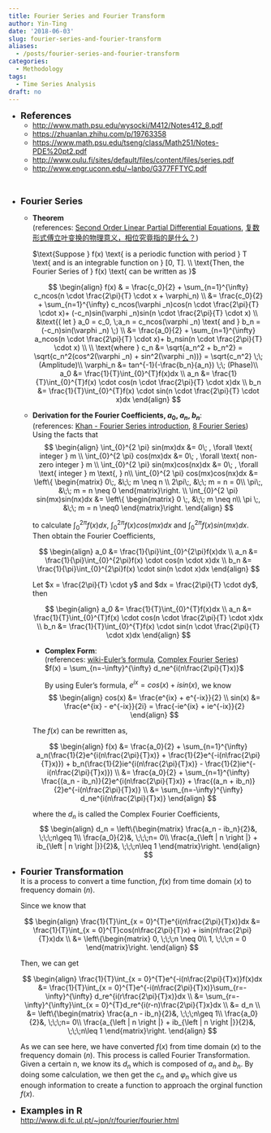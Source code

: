 ```yaml
---
title: Fourier Series and Fourier Transform
author: Yin-Ting
date: '2018-06-03'
slug: fourier-series-and-fourier-transform
aliases: 
  - /posts/fourier-series-and-fourier-transform
categories:
  - Methodology
tags:
  - Time Series Analysis
draft: no
---
```


* **<font size="4">References</font>** <br />
    * [http://www.math.psu.edu/wysocki/M412/Notes412_8.pdf](http://www.math.psu.edu/wysocki/M412/Notes412_8.pdf)
    * [https://zhuanlan.zhihu.com/p/19763358](https://zhuanlan.zhihu.com/p/19763358)
    * [https://www.math.psu.edu/tseng/class/Math251/Notes-PDE%20pt2.pdf](https://www.math.psu.edu/tseng/class/Math251/Notes-PDE%20pt2.pdf)
    * [http://www.oulu.fi/sites/default/files/content/files/series.pdf](http://www.oulu.fi/sites/default/files/content/files/series.pdf)
    * [http://www.engr.uconn.edu/~lanbo/G377FFTYC.pdf](http://www.engr.uconn.edu/~lanbo/G377FFTYC.pdf)
    
<br />

* **<font size="4">Fourier Series</font>**  <br />
    * **Theorem** <br />
    (references: [Second Order Linear Partial Differential Equations](https://www.math.psu.edu/tseng/class/Math251/Notes-PDE%20pt2.pdf), [复数形式傅立叶变换的物理意义，相位究竟指的是什么？](https://www.zhihu.com/question/20977844)) <br /> 
    
        $\text{Suppose } f(x) \text{ is a periodic function with period } T 
        \text{ and is an integrable function on } [0, T]. \\
        \text{Then, the  Fourier Series of } f(x) \text{ can be written as }$
        
        $$
        \begin{align}
        f(x) & = \frac{c_0}{2} + \sum_{n=1}^{\infty} c_ncos(n \cdot \frac{2\pi}{T} \cdot x  + \varphi_n) \\
        &= \frac{c_0}{2} + \sum_{n=1}^{\infty} c_ncos(\varphi _n)cos(n \cdot \frac{2\pi}{T} \cdot x)+ (-c_n)sin(\varphi _n)sin(n \cdot \frac{2\pi}{T} \cdot x) \\
        &\text{( let } a_0 = c_0, \;a_n = c_ncos(\varphi _n) \text{ and } b_n = (-c_n)sin(\varphi _n) \;) \\
        &= \frac{a_0}{2} + \sum_{n=1}^{\infty} a_ncos(n \cdot \frac{2\pi}{T} \cdot x)+ b_nsin(n \cdot \frac{2\pi}{T} \cdot x) \\ 
        \\
        \text{where } c_n &= \sqrt{a_n^2 + b_n^2} = \sqrt{c_n^2(cos^2(\varphi _n) + sin^2(\varphi _n))} = \sqrt{c_n^2} \;\; (Amplitude)\\
        \varphi_n &= tan^{-1}(-\frac{b_n}{a_n}) \;\; (Phase)\\
        a_0 &= \frac{1}{T}\int_{0}^{T}f(x)dx \\
        a_n &= \frac{1}{T}\int_{0}^{T}f(x) \cdot cos(n \cdot \frac{2\pi}{T} \cdot x)dx \\
        b_n &= \frac{1}{T}\int_{0}^{T}f(x) \cdot sin(n \cdot \frac{2\pi}{T} \cdot x)dx
        \end{align}
        $$
 
    * **Derivation for the Fourier Coefficients, $a_0$, $a_n$, $b_n$**: <br />
      (references: [Khan - Fourier Series introduction](https://www.khanacademy.org/science/electrical-engineering/ee-signals/ee-fourier-series/v/ee-fourier-series-intro), [8 Fourier Series](http://www.math.psu.edu/wysocki/M412/Notes412_8.pdf)) <br>
      Using the facts that  
        $$
        \begin{align}
        \int_{0}^{2 \pi} sin(mx)dx &= 0\; , \forall \text{ integer } m \\
        \int_{0}^{2 \pi} cos(mx)dx &= 0\; , \forall \text{ non-zero integer } m \\
        \int_{0}^{2 \pi} sin(mx)cos(nx)dx &= 0\; , \forall \text{ integer } m \text{, } n\\
        \int_{0}^{2 \pi} cos(mx)cos(nx)dx &= \left\{
          \begin{matrix}
          0\;, &\;\; m \neq n \\ 
          2\pi\;, &\;\; m = n = 0\\
          \pi\;, &\;\; m = n \neq 0  
          \end{matrix}\right. \\
        \int_{0}^{2 \pi} sin(mx)sin(nx)dx &= \left\{
          \begin{matrix}
          0 \;, &\;\; m \neq n\\ 
          \pi \;, &\;\; m = n \neq0 
          \end{matrix}\right.
        \end{align}
        $$
      
        to calculate   $\int_{0}^{2 \pi}f(x)dx$,   $\int_{0}^{2 \pi}f(x)cos(mx)dx$ and     $\int_{0}^{2 \pi}f(x)sin(mx)dx$. <br />
        Then obtain the  Fourier Coefficients, 
        
        $$
        \begin{align}
        a_0 &= \frac{1}{\pi}\int_{0}^{2\pi}f(x)dx \\
        a_n &= \frac{1}{\pi}\int_{0}^{2\pi}f(x) \cdot cos(n \cdot x)dx \\
        b_n &= \frac{1}{\pi}\int_{0}^{2\pi}f(x) \cdot sin(n \cdot x)dx 
        \end{align}
        $$
        
        Let $x = \frac{2\pi}{T} \cdot y$ and $dx = \frac{2\pi}{T} \cdot dy$, <br />
        then
        
        $$
        \begin{align}
        a_0 &= \frac{1}{T}\int_{0}^{T}f(x)dx \\
        a_n &= \frac{1}{T}\int_{0}^{T}f(x) \cdot cos(n \cdot \frac{2\pi}{T} \cdot x)dx \\
        b_n &= \frac{1}{T}\int_{0}^{T}f(x) \cdot sin(n \cdot \frac{2\pi}{T} \cdot x)dx
        \end{align}
        $$

       * **Complex Form**: <br />
            (references: [wiki-Euler's formula](https://en.wikipedia.org/wiki/Euler%27s_formula), [Complex Fourier Series](http://www.ee.ic.ac.uk/hp/staff/dmb/courses/E1Fourier/00300_ComplexFourier.pdf)) <br />
            $f(x) = \sum_{n=-\infty}^{\infty}  d_ne^{i(n\frac{2\pi}{T}x)}$
            
            
          By using Euler's formula, $e^{ix} = cos(x) + isin(x)$, we know
          $$
          \begin{align}
          cos(x) &= \frac{e^{ix} + e^{-ix}}{2} \\
          sin(x) &= \frac{e^{ix} - e^{-ix}}{2i} = \frac{-ie^{ix} + ie^{-ix}}{2}
          \end{align}
          $$
          
    
        The $f(x)$ can be rewritten as, 
        
        $$
        \begin{align}
        f(x) &= \frac{a_0}{2} + \sum_{n=1}^{\infty} a_n(\frac{1}{2}e^{i(n\frac{2\pi}{T}x)} + \frac{1}{2}e^{-i(n\frac{2\pi}{T}x)}) + b_n(\frac{1}{2}ie^{i(n\frac{2\pi}{T}x)} - \frac{1}{2}ie^{-i(n\frac{2\pi}{T}x)}) \\
        &= \frac{a_0}{2} + \sum_{n=1}^{\infty} \frac{(a_n - ib_n)}{2}e^{i(n\frac{2\pi}{T}x)} + \frac{(a_n + ib_n)}{2}e^{-i(n\frac{2\pi}{T}x)} \\
        &= \sum_{n=-\infty}^{\infty}  d_ne^{i(n\frac{2\pi}{T}x)}
        \end{align}
        $$
            
         where the $d_n$ is called the Complex Fourier Coefficients, 
         $$
         \begin{align}
         d_n = \left\{\begin{matrix}
          \frac{a_n - ib_n}{2}&, \;\;\;n\geq 1\\ 
          \frac{a_0}{2}&, \;\;\;n= 0\\ 
          \frac{a_{\left | n \right |} + ib_{\left | n \right |}}{2}&, \;\;\;n\leq 1
          \end{matrix}\right.
         \end{align}
         $$
   
   
* **<font size="4">Fourier Transformation</font>** <br />
  It is a process to convert a time function, $f(x)$ from time domain ($x$) to frequency domain ($n$). <br />
  
  Since we know that 
      
    $$
    \begin{align}
     \frac{1}{T}\int_{x = 0}^{T}e^{i(n\frac{2\pi}{T}x)}dx 
     &= \frac{1}{T}\int_{x = 0}^{T}cos(n\frac{2\pi}{T}x) + isin(n\frac{2\pi}{T}x)dx \\ 
     &= 
     \left\{\begin{matrix}
     0, \;\;\;n \neq 0\\
     1, \;\;\;n = 0
     \end{matrix}\right.
    \end{align}
    $$
      
  Then, we can get 
      
    $$
    \begin{align}
    \frac{1}{T}\int_{x = 0}^{T}e^{-i(n\frac{2\pi}{T}x)}f(x)dx 
    &= \frac{1}{T}\int_{x = 0}^{T}e^{-i(n\frac{2\pi}{T}x)}\sum_{r=-\infty}^{\infty}  d_re^{i(r\frac{2\pi}{T}x)}dx \\
    &= \sum_{r=-\infty}^{\infty}\int_{x = 0}^{T}d_re^{i(r-n)\frac{2\pi}{T}x}dx \\
    &= d_n \\
    &= \left\{\begin{matrix}
        \frac{a_n - ib_n}{2}&, \;\;\;n\geq 1\\ 
        \frac{a_0}{2}&, \;\;\;n= 0\\ 
        \frac{a_{\left | n \right |} + ib_{\left | n \right |}}{2}&, \;\;\;n\leq 1
        \end{matrix}\right.
    \end{align}
    $$
      
      
    As we can see here, we have converted $f(x)$ from time domain ($x$) to the frequency domain ($n$). This process is called Fourier Transformation. Given a certain n, we know its $d_n$ which is composed of $a_n$ and $b_n$. By doing some calculation, we then get the $c_n$ and $\varphi_n$ which give us enough information to create a function to approach the orginal function $f(x)$.

* **<font size="4">Examples in R</font>** <br />
[http://www.di.fc.ul.pt/~jpn/r/fourier/fourier.html](http://www.di.fc.ul.pt/~jpn/r/fourier/fourier.html)

